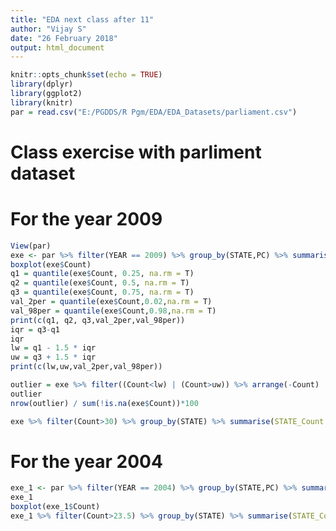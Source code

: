 ---
title: "EDA next class after 11"
author: "Vijay S"
date: "26 February 2018"
output: html_document
---

```{r setup, include=FALSE}
knitr::opts_chunk$set(echo = TRUE)
library(dplyr)
library(ggplot2)
library(knitr)
par = read.csv("E:/PGDDS/R Pgm/EDA/EDA_Datasets/parliament.csv")
```

# Class exercise with parliment dataset
# For the year 2009
```{r}
View(par)
exe <- par %>% filter(YEAR == 2009) %>% group_by(STATE,PC) %>% summarise(Count = n())
boxplot(exe$Count)
q1 = quantile(exe$Count, 0.25, na.rm = T)
q2 = quantile(exe$Count, 0.5, na.rm = T)
q3 = quantile(exe$Count, 0.75, na.rm = T)
val_2per = quantile(exe$Count,0.02,na.rm = T)
val_98per = quantile(exe$Count,0.98,na.rm = T)
print(c(q1, q2, q3,val_2per,val_98per))
iqr = q3-q1
iqr
lw = q1 - 1.5 * iqr
uw = q3 + 1.5 * iqr
print(c(lw,uw,val_2per,val_98per))

outlier = exe %>% filter((Count<lw) | (Count>uw)) %>% arrange(-Count)
outlier
nrow(outlier) / sum(!is.na(exe$Count))*100

exe %>% filter(Count>30) %>% group_by(STATE) %>% summarise(STATE_Count = n()) %>% arrange(-STATE_Count)

```

# For the year 2004
```{r}
exe_1 <- par %>% filter(YEAR == 2004) %>% group_by(STATE,PC) %>% summarise(Count = n())
exe_1
boxplot(exe_1$Count)
exe_1 %>% filter(Count>23.5) %>% group_by(STATE) %>% summarise(STATE_Count = n()) %>% arrange(-STATE_Count)
```


